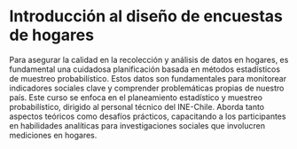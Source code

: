 # Introducción al diseño de encuestas de hogares

Para asegurar la calidad en la recolección y análisis de datos en hogares, es fundamental una cuidadosa planificación basada en métodos estadísticos de muestreo probabilístico. Estos datos son fundamentales para monitorear indicadores sociales clave y comprender problemáticas propias de nuestro país. Este curso se enfoca en el planeamiento estadístico y muestreo probabilístico, dirigido al personal técnico del INE-Chile. Aborda tanto aspectos teóricos como desafíos prácticos, capacitando a los participantes en habilidades analíticas para investigaciones sociales que involucren mediciones en hogares.
